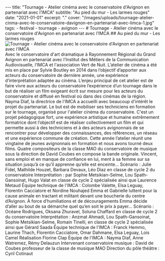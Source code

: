 --- title: "Tournage - Atelier cinéma avec le conservatoire d'Avignon en partenariat avec l’IMCA" subtitle: "Au pied du mur - Les larmes rouges" date: "2021-01-01" excerpt: "." cover: "/images/uploads/tournage-atelier-cinma-avec-le-conservatoire-davignon-en-partenariat-avec-limca-1.jpg" tags: - festival - tournage - avignon --- # Tournage - Atelier cinéma avec le conservatoire d'Avignon en partenariat avec l’IMCA ## Au pied du mur - Les larmes rouges ![Tournage - Atelier cinéma avec le conservatoire d'Avignon en partenariat avec l’IMCA](/images/uploads/tournage-atelier-cinma-avec-le-conservatoire-davignon-en-partenariat-avec-limca-1.jpg) Avec le conservatoire d'art dramatique à Rayonnement Régional du Grand Avignon en partenariat avec l’Institut des Métiers de la Communication Audiovisuelle, l’IMCA et l'association Vert de Nuit. L’atelier de cinéma a été mis en place par Sylvie Boutley en 2014 dans l’objectif d’apporter aux acteurs du conservatoire de dernière année, une expérience d’interprétation adaptée au cinéma. L’enjeu principal de cet atelier est de faire vivre aux acteurs du conservatoire l’expérience d’un tournage dans le but de réaliser un film exigeant écrit sur mesure pour les acteurs du conservatoire et diffusé en festival où dans des cinémas de la région. Nayma Diaf, la directrice de l'IMCA a accueilli avec beaucoup d'intérêt le projet du partenariat. Le but est de mobiliser ses techniciens en formation sur le tournage, organisé pour l'atelier cinéma du conservatoire. C'est un projet pédagogique fort, une expérience artistique et humaine extrêmement formatrice dont l’objectif est de réaliser collectivement un film et qui permette aussi à des techniciens et à des acteurs avignonnais de se rencontrer pour développer des connaissances, des références, un réseau et une expérience commune de création. Cette année l’atelier réunit une vingtaine de jeunes avignonnais en formation et nous avons tourné deux films. Quatre compositeurs de la classe MAO du conservatoire de musique sous la direction de David Coubes en compose la bande originale. Vincent, sans emploi et en manque de confiance en lui, ment à sa femme sur sa situation jusqu’à ce qu’il apprenne qu’elle est enceinte… Scénario : Julie Fidel, Mathilde Houzet, Barbara Devaux, Léo Diaz en classe de cycle 2 du conservatoire Interprétation : par Sophie Metsikian-Selme, Lou Spath-Gansoinat, Hugo Valat en classe de cycle 2 spécialisée ainsi que Laurence Metaud Équipe technique de l'IMCA : Colombe Valette, Elsa Leguay, Florentin Cacciatore et Nordine Nouhajed Emma et Gabrielle luttent pour la cause animale en tractant et militant devant une boucherie du centre d’Avignon. À force d’humiliations et de découragements Emma décide d’aller au bout de sa démarche quel qu’en soit le prix à payer... Scénario : Océane Rodrigues, Oksana Zhuravel, Soluna Chaffard en classe de cycle 2 du conservatoire Interprétation : Anzmat Ahmadi, Lou Spath-Gansoinat, Sophie Metsikian-Selme, Romain Tinelli, en classe de cycle 2 spécialisée ainsi que Gérard Saada Équipe technique de l'IMCA : Franck Hemmo, Laurine Thach, Florentin Cacciatore, Omar Dahmane, Elsa Leguay, Lois Camel Réalisation Florine Clap Équipe de l'IMCA : Nayma Diaf, Anne Watremez, Rémy Delauzun Intervenant conservatoire musique : David de Coubes professeur de la classe de musique MAO Direction du pôle théâtre : Cyril Cotinaut